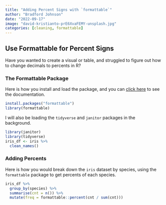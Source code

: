 ```yaml
---
title: "Adding Percent Signs with `formattable`"
author: "Bradford Johnson"
date: "2022-09-17"
image: "david-kristianto-prE6XvaFEMY-unsplash.jpg"
categories: [cleaning, formattable]
---
```


## **Use Formattable for Percent Signs**

Have you wanted to create a visual or table, and struggled to figure out how to change decimals to percents in R?

### The Formattable Package

Here is how you install and load the package, and you can [click here](https://renkun-ken.github.io/formattable/) to see the documentation.

``` r
install.packages("formattable")
library(formattable)
```

I will also be loading the `tidyverse` and `janitor` packages in the background.

```r
library(janitor)
library(tidyverse)
iris_df <- iris %>%
  clean_names()
```

### Adding Percents

Here is how you would break down the `iris` dataset by species, using the `formattable` package to get percents of each species.

```r
iris_df %>%
  group_by(species) %>%
  summarise(cnt = n()) %>%
  mutate(freq = formattable::percent(cnt / sum(cnt)))
```
